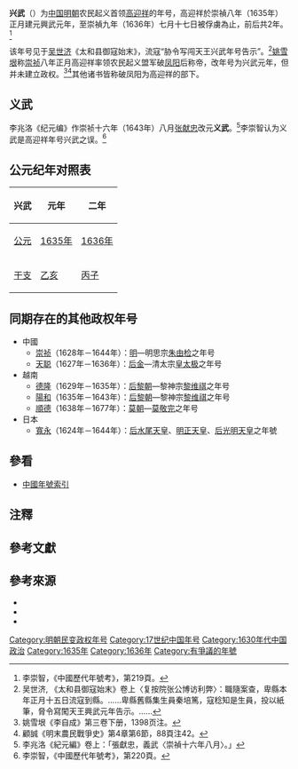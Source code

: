 {{Eranamebox|年号=兴武
|起讫时间= 1635年正月－1636年七月
|政权= 
|帝王= [[高迎祥|高迎祥]]
|历时= 2年
|timeline= <timeline>
ImageSize  = width:200 height:50
PlotArea   = width:180 height:30 left:10 bottom:20
TimeAxis   = orientation:horizontal
DateFormat = yyyy
Period     = from:1368 till:1644
AlignBars  = early
ScaleMajor = increment:60 start:1368
Colors =
  id:canvas value:rgb(1,1,0.85)
BackgroundColors = canvas:canvas
PlotData =
  width:15 color:black
  bar:era from:start till:end
  bar:era from:1635 till:1636 color:red
</timeline>
|说明= <span style="color: red">兴武</span>在'''明朝'''时期的位置。
}}
'''兴武'''（{{kj|1635年|正月|1636年|七月}}）{{noteTag|李崇智作興武年號啟用於1635年。根據《明史·莊愍帝紀》，高迎祥在崇禎九年七月壬戌日被孫傳庭擒獲，此日當是興武年號的終點。}}为[[中国|中国]][[明朝|明朝]]农民起义首领[[高迎祥|高迎祥]]的年号，高迎祥於崇禎八年（1635年）正月建元興武元年，至崇禎九年（1636年）七月十七日被俘虜為止，前后共2年。<ref>李崇智，《中國歷代年號考》，第219頁。</ref>

该年号见于[[吴世济|吴世济]]《太和县御寇始末》，流寇“胁令写闯天王兴武年号告示”。<ref>吴世济, 《太和县御寇始末》卷上〈复按院张公博访利弊〉：職隨案查，卑縣本年正月十五日流寇到縣。……卑縣舊縣集生員秦培篤，寇稔知是生員，投以紙筆，脅令寫闖天王興武元年告示。……</ref>[[姚雪垠|姚雪垠]]称[[崇祯|崇祯]]八年正月高迎祥率领农民起义盟军破[[凤阳|凤阳]]后称帝，改年号为兴武元年，但并未建立政权。<ref>姚雪垠《李自成》第三卷下册，1398页注。</ref><ref>顧誠《明末農民戰爭史》第4章第6節，88頁注42。</ref>其他诸书皆称破凤阳为高迎祥的部下。

== 义武 ==
李兆洛《纪元编》作崇祯十六年（1643年）八月[[张献忠|张献忠]]改元'''义武'''。<ref>李兆洛《紀元編》卷上：「張獻忠，義武〈崇禎十六年八月〉。」</ref>李崇智认为义武是高迎祥年号兴武之误。<ref>李崇智，《中國歷代年號考》，第220頁。</ref>

== 公元纪年对照表 ==
{| class="wikitable"  style="text-align:center;"
!兴武!!元年!!二年
|-
![[公元|公元]]
|[[1635年|1635年]]||[[1636年|1636年]]
|-
![[干支|干支]]
|[[乙亥|乙亥]]||[[丙子|丙子]]
|}

== 同期存在的其他政权年号 ==
*中國
**[[崇祯|崇祯]]（1628年－1644年）：[[明朝|明]]—明思宗[[朱由检|朱由检]]之年号
**[[天聪|天聪]]（1627年－1636年）：[[后金|后金]]—清太宗[[皇太极|皇太极]]之年号
*越南
**[[德隆|德隆]]（1629年－1635年）：[[后黎朝|后黎朝]]—黎神宗[[黎神宗|黎维祺]]之年号
**[[陽和|陽和]]（1635年－1643年）：[[后黎朝|后黎朝]]—黎神宗[[黎神宗|黎维祺]]之年号
**[[顺德_(越南)|順德]]（1638年－1677年）：[[莫朝|莫朝]]—[[莫敬宇|莫敬完]]之年号
*日本
**[[寬永|寬永]]（1624年－1644年）：[[后水尾天皇|后水尾天皇]]、[[明正天皇|明正天皇]]、[[后光明天皇|后光明天皇]]之年號

== 參看 ==
*[[中国年号列表#明朝|中國年號索引]]

== 注釋 ==
{{NoteFoot}}

== 參考文獻 ==
{{Reflist}}

== 參考來源 ==
*{{Cite book zh | author = 李崇智 | title = 中国历代年号考 | format =| url =| date = 2004年12月 | publisher = 中华书局 | location = 北京 | id=ISBN 7101025129}}
*{{Cite book zh | author = 顧誠  | title = 明末農民戰爭史 | format =| url =| date = 1984年10月 | publisher = 中國社會科學出版社 | location = 北京 | id=ISBN 11190129}}
*{{Cite book zh | author = 姚雪垠 | title = 李自成 | format =| url =| date = 2016年3月 | publisher = 長江文藝出版社 | location = 武漢 | id=ISBN 9787535483744}}

{{明朝年號}}

[[Category:明朝民变政权年号|Category:明朝民变政权年号]]
[[Category:17世纪中国年号|Category:17世纪中国年号]]
[[Category:1630年代中国政治|Category:1630年代中国政治]]
[[Category:1635年|Category:1635年]]
[[Category:1636年|Category:1636年]]
[[Category:有爭議的年號|Category:有爭議的年號]]